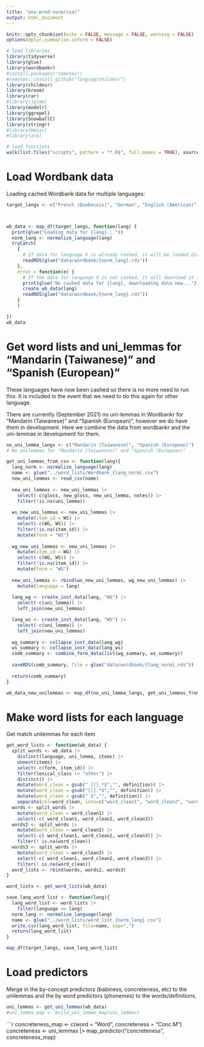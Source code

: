 ```yaml
---
title: "aoa-pred-surprisal"
output: html_document
---
```


```r
knitr::opts_chunk$set(echo = FALSE, message = FALSE, warning = FALSE)
options(dplyr.summarise.inform = FALSE)

# load libraries
library(tidyverse)
library(glue)
library(wordbankr)
#install.packages("remotes")
#remotes::install_github("langcog/childesr")
library(childesr)
library(broom)
library(car)
#library(jglmm)
library(modelr)
library(ggrepel)
library(SnowballC)
library(stringr)
#library(Hmisc)
#library(arm)

# load functions
walk(list.files("scripts", pattern = "*.R$", full.names = TRUE), source)
```

# Load Wordbank data

Loading cached Wordbank data for multiple languages:
```r
target_langs <- c("French (Quebecois)", "German", "English (American)", "Spanish (Mexican)","Mandarin (Beijing)", "French (French)", "English (Australian)", "English (British)", "Mandarin (Taiwanese)", "Spanish (European)" )



wb_data <- map_df(target_langs, function(lang) {
  print(glue("Loading data for {lang}..."))
  norm_lang <- normalize_language(lang)
  tryCatch( 
    {
      # If data for language X is already cashed, it will be loaded directly into the workspace
      readRDS(glue("data/wordbank/{norm_lang}.rds"))
    },
    error = function(e) {
      # If the data for language X is not cashed, it will download it for all available instruments types, cashe the data for future use and then load it into the workspace
      print(glue("No cashed data for {lang}, downloading data now..."))
      create_wb_data(lang)
      readRDS(glue("data/wordbank/{norm_lang}.rds"))
    }
    )

})
wb_data

```

# Get word lists and uni_lemmas for "Mandarin (Taiwanese)" and "Spanish (European)"
These languages have now been cashed so there is no more need to run this. It is included in the event that we need to do this again for other language.

There are currently (September 2021) no uni-lemmas in Wordbankr for "Mandarin (Taiwanese)" and "Spanish (European)", however we do have them in development. Here we combine the data from wordbankr and the uni-lemmas in development for them.

```r

no_uni_lemma_langs <- c("Mandarin (Taiwanese)", "Spanish (European)")
# No unilemmas for "Mandarin (Taiwanese)" and "Spanish (European)" 

get_uni_lemmas_from_csv <- function(lang){
  lang_norm <- normalize_language(lang)
  name <- glue("../word_lists/Wordbank_{lang_norm}.csv")
  new_uni_lemmas <- read_csv(name)
  
  new_uni_lemmas <- new_uni_lemmas |>
    select(-c(gloss, new_gloss, new_uni_lemma, notes)) |>
    filter(!is.na(uni_lemma))
  
  ws_new_uni_lemmas <- new_uni_lemmas |>
    mutate(item_id = WS) |>
    select(-c(WG, WS)) |>
    filter(!is.na(item_id)) |>
    mutate(form = "WS")
  
  wg_new_uni_lemmas <- new_uni_lemmas |>
    mutate(item_id = WG) |>
    select(-c(WG, WS)) |>
    filter(!is.na(item_id)) |>
    mutate(form = "WG")
  
  new_uni_lemmas <- rbind(ws_new_uni_lemmas, wg_new_uni_lemmas) |>
    mutate(language = lang)
  
  lang_wg <- create_inst_data(lang, "WG") |>
    select(-c(uni_lemma)) |>
    left_join(new_uni_lemmas)

  lang_ws <- create_inst_data(lang, "WS") |>
    select(-c(uni_lemma)) |>
    left_join(new_uni_lemmas)
  
  wg_summary <- collapse_inst_data(lang_wg)
  ws_summary <- collapse_inst_data(lang_ws)
  comb_summary <- combine_form_data(list(wg_summary, ws_summary))
  
  saveRDS(comb_summary, file = glue("data/wordbank/{lang_norm}.rds"))
  
  return(comb_summary)
}

wb_data_new_unilemmas <- map_df(no_uni_lemma_langs, get_uni_lemmas_from_csv)

```

# Make word lists for each language

Get match unilemmas for each item
```r

get_word_lists <- function(wb_data) {
  split_words <- wb_data |>
    distinct(language, uni_lemma, items) |>
    unnest(items) |>
    select(-c(form, item_id)) |>
    filter(lexical_class != "other") |>
    distinct() |>
    mutate(word_clean = gsub(" [(].*$","", definition)) |>
    mutate(word_clean = gsub("[(].*$","", definition)) |>
    mutate(word_clean = gsub(" $","", definition)) |>
    separate(col=word_clean, into=c("word_clean1", "word_clean2", "word_clean3"), sep="/")
  words <- split_words |>
    mutate(word_clean = word_clean1) |>
    select(-c( word_clean1, word_clean2, word_clean3))
  words2 <- split_words |>
    mutate(word_clean = word_clean2) |>
    select(-c( word_clean1, word_clean2, word_clean3)) |>
    filter(! is.na(word_clean))
  words3 <- split_words |>
    mutate(word_clean = word_clean3) |>
    select(-c( word_clean1, word_clean2, word_clean3)) |>
    filter(! is.na(word_clean))  
  word_lists <- rbind(words, words2, words3)
}

word_lists <- get_word_lists(wb_data)

```

```r
save_lang_word_list <- function(lang){
  lang_word_list <- word_lists |>
    filter(language == lang)
  norm_lang <- normalize_language(lang)
  name <- glue("../word_lists/word_list_{norm_lang}.csv")
  write.csv(lang_word_list, file=name, sep=",")
  return(lang_word_list)
}

map_df(target_langs, save_lang_word_list)

```


# Load predictors

Merge in the by-concept predictors (babiness, concreteness, etc) to the unilemmas and the by word predictors (phonemes) to the words/definitions.

```r
uni_lemmas <- get_uni_lemmas(wb_data)
#uni_lemma_map <- build_uni_lemma_map(uni_lemmas)
```

```r

concreteness_map <- c(word = "Word", concreteness = "Conc.M")
concreteness <- uni_lemmas |> map_predictor("concreteness", concreteness_map)

